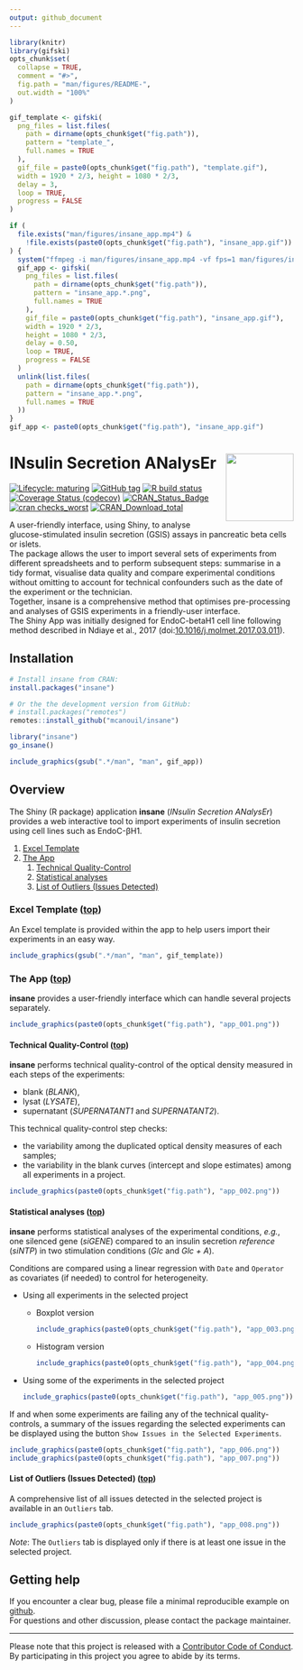 ```yaml
---
output: github_document
---
```


<!-- README.md is generated from README.Rmd. Please edit that file -->

```r
library(knitr)
library(gifski)
opts_chunk$set(
  collapse = TRUE,
  comment = "#>",
  fig.path = "man/figures/README-",
  out.width = "100%"
)

gif_template <- gifski(
  png_files = list.files(
    path = dirname(opts_chunk$get("fig.path")), 
    pattern = "template_", 
    full.names = TRUE
  ), 
  gif_file = paste0(opts_chunk$get("fig.path"), "template.gif"), 
  width = 1920 * 2/3, height = 1080 * 2/3,
  delay = 3, 
  loop = TRUE, 
  progress = FALSE
)

if (
  file.exists("man/figures/insane_app.mp4") & 
    !file.exists(paste0(opts_chunk$get("fig.path"), "insane_app.gif"))
) {
  system("ffmpeg -i man/figures/insane_app.mp4 -vf fps=1 man/figures/insane_app%04d.png")
  gif_app <- gifski(
    png_files = list.files(
      path = dirname(opts_chunk$get("fig.path")), 
      pattern = "insane_app.*.png", 
      full.names = TRUE
    ), 
    gif_file = paste0(opts_chunk$get("fig.path"), "insane_app.gif"),
    width = 1920 * 2/3,
    height = 1080 * 2/3,
    delay = 0.50,
    loop = TRUE,
    progress = FALSE
  )
  unlink(list.files(
    path = dirname(opts_chunk$get("fig.path")), 
    pattern = "insane_app.*.png", 
    full.names = TRUE
  ))
}
gif_app <- paste0(opts_chunk$get("fig.path"), "insane_app.gif")
```

# INsulin Secretion ANalysEr <img src="man/figures/insane.png" align="right" width="120" />

<!-- badges: start -->
[![Lifecycle: maturing](https://img.shields.io/badge/lifecycle-maturing-blue.svg)](https://www.tidyverse.org/lifecycle/#maturing)
[![GitHub
tag](https://img.shields.io/github/tag/mcanouil/insane.svg?label=latest%20tag&include_prereleases)](https://github.com/mcanouil/insane)
[![R build status](https://github.com/mcanouil/insane/workflows/R-CMD-check/badge.svg)](https://github.com/mcanouil/insane/actions)
[![Coverage Status
(codecov)](https://codecov.io/gh/mcanouil/insane/branch/master/graph/badge.svg)](https://codecov.io/gh/mcanouil/insane)
[![CRAN\_Status\_Badge](https://www.r-pkg.org/badges/version-ago/insane)](https://cran.r-project.org/package=insane)
[![cran
checks\_worst](https://cranchecks.info/badges/worst/insane)](https://cran.r-project.org/web/checks/check_results_insane.html)
[![CRAN\_Download\_total](https://cranlogs.r-pkg.org/badges/insane)](https://cran.r-project.org/package=insane)

<!-- badges: end -->

A user-friendly interface, using Shiny, to analyse glucose-stimulated insulin secretion (GSIS) assays in pancreatic beta cells or islets.  
The package allows the user to import several sets of experiments from different spreadsheets and to perform subsequent steps: summarise in a tidy format, visualise data quality and compare experimental conditions without omitting to account for technical confounders such as the date of the experiment or the technician.  
Together, insane is a comprehensive method that optimises pre-processing and analyses of GSIS experiments in a friendly-user interface.  
The Shiny App was initially designed for EndoC-betaH1 cell line following method described in Ndiaye et al., 2017 (doi:[10.1016/j.molmet.2017.03.011](https://doi.org/10.1016/j.molmet.2017.03.011)).

## Installation

```r
# Install insane from CRAN:
install.packages("insane")

# Or the the development version from GitHub:
# install.packages("remotes")
remotes::install_github("mcanouil/insane")
```

```r
library("insane")
go_insane()
```
```r
include_graphics(gsub(".*/man", "man", gif_app))
```


## Overview

The Shiny (R package) application __insane__ (*INsulin Secretion ANalysEr*) provides a web interactive tool to import experiments of insulin secretion using cell lines such as EndoC-βH1.

1. [Excel Template](#excel-template-top)  
2. [The App](#the-app-top)  
    1. [Technical Quality-Control](#technical-quality-control-top)  
    2. [Statistical analyses](#statistical-analyses-top)  
    3. [List of Outliers (Issues Detected)](#list-of-outliers-issues-detected-top)

### Excel Template ([top](#overview))

An Excel template is provided within the app to help users import their experiments in an easy way.

```r
include_graphics(gsub(".*/man", "man", gif_template))
```

### The App ([top](#overview))

__insane__ provides a user-friendly interface which can handle several projects separately.

```r
include_graphics(paste0(opts_chunk$get("fig.path"), "app_001.png"))
```

#### Technical Quality-Control ([top](#overview))

__insane__ performs technical quality-control of the optical density measured in each steps of the experiments:

* blank (*BLANK*), 
* lysat (*LYSATE*), 
* supernatant (*SUPERNATANT1* and *SUPERNATANT2*).  

This technical quality-control step checks:

* the variability among the duplicated optical density measures of each samples;
* the variability in the blank curves (intercept and slope estimates) among all experiments in a project.

```r
include_graphics(paste0(opts_chunk$get("fig.path"), "app_002.png"))
```

#### Statistical analyses ([top](#overview))

__insane__ performs statistical analyses of the experimental conditions, *e.g.*, one silenced gene (*siGENE*) compared to an insulin secretion *reference* (*siNTP*) in two stimulation conditions (*Glc* and *Glc + A*).

Conditions are compared using a linear regression with `Date` and `Operator` as covariates (if needed) to control for heterogeneity.

* Using all experiments in the selected project

    * Boxplot version
    
        ```r
        include_graphics(paste0(opts_chunk$get("fig.path"), "app_003.png"))
        ```

    * Histogram version
    
        ```r
        include_graphics(paste0(opts_chunk$get("fig.path"), "app_004.png"))
        ```

* Using some of the experiments in the selected project

    ```r
    include_graphics(paste0(opts_chunk$get("fig.path"), "app_005.png"))
    ```

If and when some experiments are failing any of the technical quality-controls, a summary of the issues regarding the selected experiments can be displayed using the button `Show Issues in the Selected Experiments`.

```r
include_graphics(paste0(opts_chunk$get("fig.path"), "app_006.png"))
include_graphics(paste0(opts_chunk$get("fig.path"), "app_007.png"))
```


#### List of Outliers (Issues Detected) ([top](#overview))

A comprehensive list of all issues detected in the selected project is available in an `Outliers` tab.

```r
include_graphics(paste0(opts_chunk$get("fig.path"), "app_008.png"))
```

*Note*: The `Outliers` tab is displayed only if there is at least one issue in the selected project.


## Getting help

If you encounter a clear bug, please file a minimal reproducible example on [github](https://github.com/mcanouil/insane/issues).  
For questions and other discussion, please contact the package maintainer.

---

Please note that this project is released with a [Contributor Code of Conduct](https://github.com/mcanouil/insane/blob/master/.github/CODE_OF_CONDUCT.md).  
By participating in this project you agree to abide by its terms.
